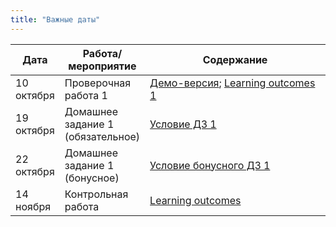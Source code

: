 ```yaml
---
title: "Важные даты"
---
```

 
Дата | Работа/мероприятие  | Содержание
-------- | -------- | --------------------------------------------------------
10 октября | Проверочная работа 1 | <a href="tvims2_test1_demo_2023.pdf" title=>Демо-версия</a>; <a href="tvims2_LO1_2023.pdf" title=>Learning outcomes 1</a>
19 октября | Домашнее задание 1 (обязательное) | <a href="tvims2_hw1_2023.pdf" title=>Условие ДЗ 1</a>
22 октября | Домашнее задание 1 (бонусное) | <a href="tvims2_hw1_bonus_2023.pdf" title=>Условие бонусного ДЗ 1</a>
14 ноября | Контрольная работа | <a href="tvims2_midterm_LO.pdf" title=>Learning outcomes</a>